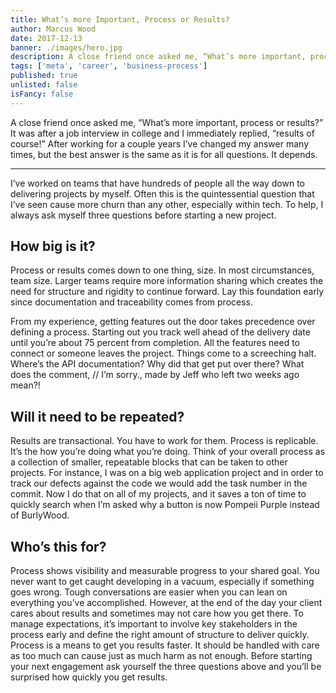 ```yaml
---
title: What’s more Important, Process or Results?
author: Marcus Wood
date: 2017-12-13
banner: ./images/hero.jpg
description: A close friend once asked me, “What’s more important, process or results?” It was after a job interview in college and I immediately replied, “results of course!”
tags: ['meta', 'career', 'business-process']
published: true
unlisted: false
isFancy: false
---
```


A close friend once asked me, “What’s more important, process or results?” It was after a job interview in college and I immediately replied, “results of course!” After working for a couple years I’ve changed my answer many times, but the best answer is the same as it is for all questions. It depends.

---

I’ve worked on teams that have hundreds of people all the way down to delivering projects by myself. Often this is the quintessential question that I’ve seen cause more churn than any other, especially within tech. To help, I always ask myself three questions before starting a new project.

## How big is it?

Process or results comes down to one thing, size. In most circumstances, team size. Larger teams require more information sharing which creates the need for structure and rigidity to continue forward. Lay this foundation early since documentation and traceability comes from process.

From my experience, getting features out the door takes precedence over defining a process. Starting out you track well ahead of the delivery date until you’re about 75 percent from completion. All the features need to connect or someone leaves the project. Things come to a screeching halt. Where’s the API documentation? Why did that get put over there? What does the comment, // I’m sorry., made by Jeff who left two weeks ago mean?!

## Will it need to be repeated?

Results are transactional. You have to work for them. Process is replicable. It’s the how you’re doing what you’re doing. Think of your overall process as a collection of smaller, repeatable blocks that can be taken to other projects. For instance, I was on a big web application project and in order to track our defects against the code we would add the task number in the commit. Now I do that on all of my projects, and it saves a ton of time to quickly search when I’m asked why a button is now Pompeii Purple instead of BurlyWood.

## Who’s this for?

Process shows visibility and measurable progress to your shared goal. You never want to get caught developing in a vacuum, especially if something goes wrong. Tough conversations are easier when you can lean on everything you’ve accomplished. However, at the end of the day your client cares about results and sometimes may not care how you get there. To manage expectations, it’s important to involve key stakeholders in the process early and define the right amount of structure to deliver quickly.
Process is a means to get you results faster. It should be handled with care as too much can cause just as much harm as not enough. Before starting your next engagement ask yourself the three questions above and you’ll be surprised how quickly you get results.

